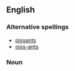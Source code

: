 ==English==

===Alternative spellings===
* [[pissants]]
* [[piss-ants]]


===Noun===
{{plural of|piss ant}}